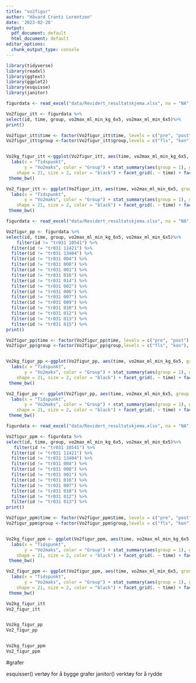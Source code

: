 ```yaml
---
title: "vo2figur"
author: "Håvard Crantz Lorentzen"
date: '2023-02-20'
output:
  pdf_document: default
  html_document: default
editor_options:
  chunk_output_type: console
---
```


```r
library(tidyverse)
library(readxl)
library(ggtext)
library(ggplot2)
library(esquisse)
library(janitor)

figurdata <- read_excel("data/Revidert_resultatskjema.xlsx", na = "NA") #Henter data

Vo2figur_itt <- figurdata %>%
select(id, time, group, vo2max_ml_min_kg_6x5, vo2max_ml_min_6x5)%>%
print()

Vo2figur_itt$time <- factor(Vo2figur_itt$time, levels = c("pre", "post"), labels = c("Pre", "Post"))
Vo2figur_itt$group <-factor(Vo2figur_itt$group,levels = c("fls", "kon"), labels = c("Friklivssentral", "Kontroll"))


Vo2kg_figur_itt <-ggplot(Vo2figur_itt, aes(time, vo2max_ml_min_kg_6x5, group = id)) + geom_line(linetype = "dashed", size = 0.5) + geom_point(size = 2, fill = "lightblue", shape = 21) +
  labs(x = "Tidspunkt", 
       y = "Vo2maks", color = "Group") + stat_summary(aes(group = 1), geom = "point", fun.y = mean,
    shape = 21, size = 2, color = "black") + facet_grid(. ~ time) + facet_wrap(vars(group)) + stat_smooth(aes(group = 1), method = "lm", se = FALSE, color = "black") +
 theme_bw()

Vo2_figur_itt <- ggplot(Vo2figur_itt, aes(time, vo2max_ml_min_6x5, group = id)) + geom_line(linetype = "dashed", size = 0.5) + geom_point(size = 2, fill = "lightblue", shape = 21) +
  labs(x = "Tidspunkt", 
       y = "Vo2maks", color = "Group") + stat_summary(aes(group = 1), geom = "point", fun.y = mean,
    shape = 21, size = 2, color = "black") + facet_grid(. ~ time) + facet_wrap(vars(group)) + stat_smooth(aes(group = 1), method = "lm", se = FALSE, color = "black") +
 theme_bw()

```


```r
figurdata <- read_excel("data/Revidert_resultatskjema.xlsx", na = "NA") #Henter data

Vo2figur_pp <- figurdata %>%
select(id, time, group, vo2max_ml_min_kg_6x5, vo2max_ml_min_6x5)%>%
    filter(id != "tr031 10541") %>%
  filter(id != "tr031 11421") %>%
  filter(id != "tr031 13404") %>%
  filter(id != "tr031 004") %>%
  filter(id != "tr031 008") %>%
  filter(id != "tr031 001") %>%
  filter(id != "tr031 016") %>%
  filter(id != "tr031 014") %>%
  filter(id != "tr031 002") %>%
  filter(id != "tr031 006") %>%
  filter(id != "tr031 007") %>%
  filter(id != "tr031 009") %>%
  filter(id != "tr031 010") %>%
  filter(id != "tr031 012") %>%
  filter(id != "tr031 013") %>%
  filter(id != "tr031 015") %>%
print()

Vo2figur_pp$time <- factor(Vo2figur_pp$time, levels = c("pre", "post"), labels = c("Pre", "Post"))
Vo2figur_pp$group <-factor(Vo2figur_pp$group,levels = c("fls", "kon"), labels = c("Friklivssentral", "Kontroll"))


Vo2kg_figur_pp <-ggplot(Vo2figur_pp, aes(time, vo2max_ml_min_kg_6x5, group = id)) + geom_line(linetype = "dashed", size = 0.5) + geom_point(size = 2, fill = "lightblue", shape = 21) +
  labs(x = "Tidspunkt", 
       y = "Vo2maks", color = "Group") + stat_summary(aes(group = 1), geom = "point", fun.y = mean,
    shape = 21, size = 2, color = "black") + facet_grid(. ~ time) + facet_wrap(vars(group)) + stat_smooth(aes(group = 1), method = "lm", se = FALSE, color = "black") +
 theme_bw()

Vo2_figur_pp <- ggplot(Vo2figur_pp, aes(time, vo2max_ml_min_6x5, group = id)) + geom_line(linetype = "dashed", size = 0.5) + geom_point(size = 2, fill = "lightblue", shape = 21) +
  labs(x = "Tidspunkt", 
       y = "Vo2maks", color = "Group") + stat_summary(aes(group = 1), geom = "point", fun.y = mean,
    shape = 21, size = 2, color = "black") + facet_grid(. ~ time) + facet_wrap(vars(group)) + stat_smooth(aes(group = 1), method = "lm", se = FALSE, color = "black") +
 theme_bw()
```

```r
figurdata <- read_excel("data/Revidert_resultatskjema.xlsx", na = "NA") #Henter data

Vo2figur_ppm <- figurdata %>%
select(id, time, group, vo2max_ml_min_kg_6x5, vo2max_ml_min_6x5)%>%
   filter(id != "tr031 10541") %>%
  filter(id != "tr031 11421") %>%
  filter(id != "tr031 13404") %>%
  filter(id != "tr031 004") %>%
  filter(id != "tr031 008") %>%
  filter(id != "tr031 001") %>%
  filter(id != "tr031 016") %>%
  filter(id != "tr031 007") %>%
  filter(id != "tr031 010") %>%
  filter(id != "tr031 012") %>%
  filter(id != "tr031 013") %>%
print()

Vo2figur_ppm$time <- factor(Vo2figur_ppm$time, levels = c("pre", "post"), labels = c("Pre", "Post"))
Vo2figur_ppm$group <-factor(Vo2figur_ppm$group,levels = c("fls", "kon"), labels = c("Friklivssentral", "Kontroll"))


Vo2kg_figur_ppm <- ggplot(Vo2figur_ppm, aes(time, vo2max_ml_min_kg_6x5, group = id)) + geom_line(linetype = "dashed", size = 0.5) + geom_point(size = 2, fill = "lightblue", shape = 21) +
  labs(x = "Tidspunkt", 
       y = "Vo2maks", color = "Group") + stat_summary(aes(group = 1), geom = "point", fun.y = mean,
    shape = 21, size = 2, color = "black") + facet_grid(. ~ time) + facet_wrap(vars(group)) + stat_smooth(aes(group = 1), method = "lm", se = FALSE, color = "black") +
 theme_bw()

Vo2_figur_ppm <- ggplot(Vo2figur_ppm, aes(time, vo2max_ml_min_6x5, group = id)) + geom_line(linetype = "dashed", size = 0.5) + geom_point(size = 2, fill = "lightblue", shape = 21) +
  labs(x = "Tidspunkt", 
       y = "Vo2maks", color = "Group") + stat_summary(aes(group = 1), geom = "point", fun.y = mean,
    shape = 21, size = 2, color = "black") + facet_grid(. ~ time) + facet_wrap(vars(group)) + stat_smooth(aes(group = 1), method = "lm", se = FALSE, color = "black") +
 theme_bw()

```

```r

Vo2kg_figur_itt
Vo2_figur_itt


Vo2kg_figur_pp
Vo2_figur_pp


Vo2kg_figur_ppm
Vo2_figur_ppm

```
#grafer

esquisser() vertøy for å bygge grafer
janitor() verktøy for å rydde


